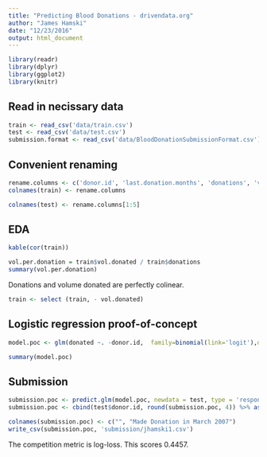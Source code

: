 ```yaml
---
title: "Predicting Blood Donations - drivendata.org"
author: "James Hamski"
date: "12/23/2016"
output: html_document
---
```


```r
library(readr)
library(dplyr)
library(ggplot2)
library(knitr)
```

## Read in necissary data
```r
train <- read_csv('data/train.csv')
test <- read_csv('data/test.csv')
submission.format <- read_csv('data/BloodDonationSubmissionFormat.csv')
```

## Convenient renaming
```r
rename.columns <- c('donor.id', 'last.donation.months', 'donations', 'vol.donated', 'first.donation.months', 'donated')
colnames(train) <- rename.columns

colnames(test) <- rename.columns[1:5]
```

## EDA
```r
kable(cor(train))
```

```r
vol.per.donation = train$vol.donated / train$donations
summary(vol.per.donation)
```
Donations and volume donated are perfectly colinear. 

```r
train <- select (train, - vol.donated)
```

## Logistic regression proof-of-concept
```r
model.poc <- glm(donated ~. -donor.id,  family=binomial(link='logit'),data=train)

summary(model.poc)
```

## Submission
```r
submission.poc <- predict.glm(model.poc, newdata = test, type = 'response')
submission.poc <- cbind(test$donor.id, round(submission.poc, 4)) %>% as.data.frame()

colnames(submission.poc) <- c("", "Made Donation in March 2007")
write_csv(submission.poc, 'submission/jhamski1.csv')
```

The competition metric is log-loss. This scores 0.4457. 